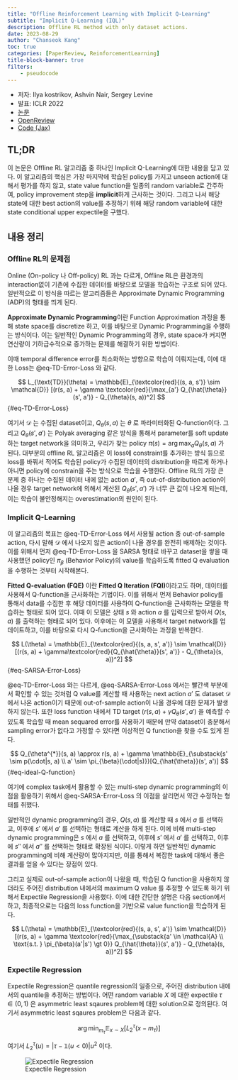 ```yaml
---
title: "Offline Reinforcement Learning with Implicit Q-Learning"
subtitle: "Implicit Q-Learning (IQL)"
description: Offline RL method with only dataset actions.
date: 2023-08-29
author: "Chanseok Kang"
toc: true 
categories: [PaperReview, ReinforcementLearning]
title-block-banner: true
filters:
    - pseudocode
---
```


- 저자: Ilya kostrikov, Ashvin Nair, Sergey Levine
- 발표: ICLR 2022
- [논문](https://openreview.net/pdf?id=68n2s9ZJWF8)
- [OpenReview](https://openreview.net/forum?id=68n2s9ZJWF8)
- [Code (Jax)](https://github.com/ikostrikov/implicit_q_learning)

## TL;DR

이 논문은 Offline RL 알고리즘 중 하나인 Implicit Q-Learning에 대한 내용을 담고 있다. 이 알고리즘의 핵심은 가장 마지막에 학습된 policy를 가지고 unseen action에 대해서 평가를 하지 않고, state value function을 일종의 random variable로 간주하여, policy improvement step을 **implicit**하게 근사하는 것이다. 그리고 나서 해당 state에 대한 best action의 value를 추정하기 위해 해당 random variable에 대한 state conditional upper expectile을 구했다. 

## 내용 정리

### Offline RL의 문제점

Online (On-policy 나 Off-policy) RL 과는 다르게, Offline RL은 환경과의 interaction없이 기존에 수집한 데이터를 바탕으로 모델을 학습하는 구조로 되어 있다. 일반적으로 이 방식을 따르는 알고리즘들은 Approximate Dynamic Programming (ADP)의 형태를 띄게 된다.

::: {.callout-note}
**Approximate Dynamic Programming**이란 Function Approximation 과정을 통해 state space를 discretize 하고, 이를 바탕으로 Dynamic Programming을 수행하는 방식이다. 이는 일반적인 Dynamic Programming의 경우, state space가 커지면 연산량이 기하급수적으로 증가하는 문제를 해결하기 위한 방법이다.
:::

이때 temporal difference error를 최소화하는 방향으로 학습이 이뤄지는데, 이에 대한 Loss는 @eq-TD-Error-Loss 와 같다.

$$ 
L_{\text{TD}}(\theta) = \mathbb{E}_{\textcolor{red}{(s, a, s')} \sim \mathcal{D}} [(r(s, a) + \gamma \textcolor{red}{\max_{a'} Q_{\hat{\theta}}(s', a')} - Q_{\theta}(s, a))^2] 
$$ {#eq-TD-Error-Loss}

여기서 $\mathcal{D}$ 는 수집된 dataset이고, $Q_{\theta}(s, a)$ 는 $\theta$ 로 파라미터화된 Q-function이다. 그리고 $Q_{\hat{\theta}}(s', a')$ 는 Polyak averaging 같은 방식을 통해서 parameter를 soft update하는 target network을 의미하고, 우리가 찾는 policy $\pi(s) = \arg\max_{a}Q_{\theta}(s, a)$ 가 된다. 대부분의 offline RL 알고리즘은 이 loss에 constraint를 추가하는 방식 등으로 loss를 바꿔서 적어도 학습된 policy가 수집된 데이터의 distribution을 따르게 하거나 아니면 policy에 constrain을 주는 방식으로 학습을 수행한다. Offline RL의 가장 큰 문제 중 하나는 수집된 데이터 내에 없는 action $a'$, 즉 out-of-distribution action이 나올 경우 target network에 의해서 계산된 $Q_{\hat{\theta}}(s', a')$ 가 너무 큰 값이 나오게 되는데, 이는 학습이 불안정해지는 overestimation의 원인이 된다.

### Implicit Q-Learning

이 알고리즘의 목표는 @eq-TD-Error-Loss 에서 사용될 action 중 out-of-sample action, 다시 말해 $\mathcal{D}$ 에서 나오지 않은 action이 나올 경우를 완전히 배제하는 것이다. 이를 위해서 먼저 @eq-TD-Error-Loss 을 SARSA 형태로 바꾸고 dataset을 쌓을 때 사용했던 policy인 $\pi_{\beta}$ (Behavior Policy)의 value를 학습하도록 fitted Q evaluation을 수행하는 것부터 시작해본다.

::: {.callout-note}
**Fitted Q-evaluation (FQE)** 이란 **Fitted Q Iteration (FQI)**이라고도 하며, 데이터를 사용해서 Q-function을 근사화하는 기법이다. 이를 위해서 먼저 Behavior policy를 통해서 data를 수집한 후 해당 데이터를 사용하여 Q-function을 근사화하는 모델을 학습하는 형태로 되어 있다. 이때 이 모델은 상태 $s$ 와 action $a$ 를 입력으로 받아서 $Q(s, a)$ 를 출력하는 형태로 되어 있다. 이후에는 이 모델을 사용해서 target network를 업데이트하고, 이를 바탕으로 다시 Q-function을 근사화하는 과정을 반복한다. 
:::

$$
L(\theta) = \mathbb{E}_{\textcolor{red}{(s, a, s', a')} \sim \mathcal{D}} [(r(s, a) + \gamma\textcolor{red}{Q_{\hat{\theta}}(s', a')} - Q_{\theta}(s, a))^2]
$$ {#eq-SARSA-Error-Loss}

@eq-TD-Error-Loss 와는 다르게, @eq-SARSA-Error-Loss 에서는 빨간색 부분에서 확인할 수 있는 것처럼 Q value를 계산할 때 사용하는 next action $a'$ 도 dataset $\mathcal{D}$ 에서 나온 action이기 때문에 out-of-sample action이 나올 경우에 대한 문제가 발생하지 않는다. 또한 loss function 내에서 TD target ($r(s, a) + \gamma Q_{\hat{\theta}}(s', a')$ 을 예측할 수 있도록 학습할 때 mean sequared error를 사용하기 때문에 만약 dataset이 충분해서 sampling error가 없다고 가정할 수 있다면 이상적인 Q function을 찾을 수도 있게 된다.

$$ 
Q_{\theta^{*}}(s, a) \approx r(s, a) + \gamma \mathbb{E}_{\substack{s' \sim p(\cdot|s, a) \\ a' \sim \pi_{\beta}(\cdot|s)}}[Q_{\hat{\theta}}(s', a')]
$$ {#eq-ideal-Q-function}

여기에 complex task에서 활용할 수 있는 multi-step dynamic programming의 이점을 활용하기 위해서 @eq-SARSA-Error-Loss 의 이점을 살리면서 약간 수정하는 형태를 취했다. 

::: {.callout-note}
일반적인 dynamic programming의 경우, $Q(s, a)$ 를 계산할 때 $s$ 에서 $a$ 를 선택하고, 이후에 $s'$ 에서 $a'$ 를 선택하는 형태로 계산을 하게 된다. 이에 비해 multi-step dynamic programming은 $s$ 에서 $a$ 를 선택하고, 이후에 $s'$ 에서 $a'$ 를 선택하고, 이후에 $s''$ 에서 $a''$ 를 선택하는 형태로 확장된 식이다. 이렇게 하면 일반적인 dynamic programming에 비해 계산량이 많아지지만, 이를 통해서 복잡한 task에 대해서 좋은 결과를 얻을 수 있다는 장점이 있다.
:::

그리고 실제로 out-of-sample action이 나왔을 때, 학습된 Q function을 사용하지 않더라도 주어진 distribution 내에서의 maximum Q value 를 추정할 수 있도록 하기 위해서 Expectile Regression을 사용했다. 이에 대한 간단한 설명은 다음 section에서 하고, 최종적으로는 다음의 loss function을 기반으로 value function을 학습하게 된다.

$$
L(\theta) = \mathbb{E}_{\textcolor{red}{(s, a, s', a')} \sim \mathcal{D}} [(r(s, a) + \gamma \textcolor{red}{\max_{\substack{a' \in \mathcal{A} \\ \text{s.t. } \pi_{\beta}(a'|s') \gt 0}} Q_{\hat{\theta}}(s', a')} - Q_{\theta}(s, a))^2]
$$

### Expectile Regression

Expectile Regression은 quantile regression의 일종으로, 주어진 distribution 내에서의 quantile을 추정하는 방법이다. 어떤 random variable $X$ 에 대한 expectile $\tau \in (0, 1)$ 은 asymmetric least sqaures problem에 대한 solution으로 정의된다. 여기서 asymmetric least sqaures problem은 다음과 같다.

$$
\arg\min_{m_\tau} \mathbb{E}_{x \sim X}[L_2^{\tau}(x - m_\tau)]
$$

여기서 $L_2^{\tau}(u) = | \tau - \mathbb{1}(u \lt 0)| u^2$ 이다. 

![Expectile Regression](../fig/expectile_regression.png)